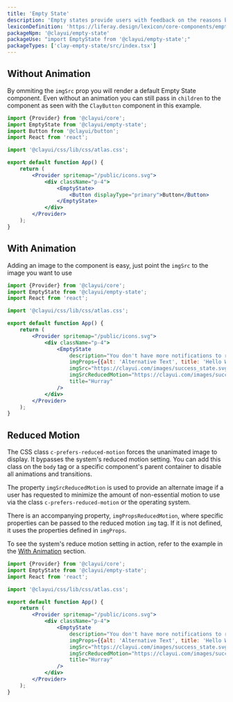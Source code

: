 ```yaml
---
title: 'Empty State'
description: 'Empty states provide users with feedback on the reasons behind the empty state and what they can do to move out of the empty state.'
lexiconDefinition: 'https://liferay.design/lexicon/core-components/empty-states/'
packageNpm: '@clayui/empty-state'
packageUse: "import EmptyState from '@clayui/empty-state';"
packageTypes: ['clay-empty-state/src/index.tsx']
---
```


## Without Animation

By ommiting the `imgSrc` prop you will render a default Empty State component.
Even without an animation you can still pass in `children` to the component as seen with the `ClayButton` component in this example.

```jsx preview
import {Provider} from '@clayui/core';
import EmptyState from '@clayui/empty-state';
import Button from '@clayui/button';
import React from 'react';

import '@clayui/css/lib/css/atlas.css';

export default function App() {
	return (
		<Provider spritemap="/public/icons.svg">
			<div className="p-4">
				<EmptyState>
					<Button displayType="primary">Button</Button>
				</EmptyState>
			</div>
		</Provider>
	);
}
```

## With Animation

Adding an image to the component is easy, just point the `imgSrc` to the image you want to use

```jsx preview
import {Provider} from '@clayui/core';
import EmptyState from '@clayui/empty-state';
import React from 'react';

import '@clayui/css/lib/css/atlas.css';

export default function App() {
	return (
		<Provider spritemap="/public/icons.svg">
			<div className="p-4">
				<EmptyState
					description="You don't have more notifications to review"
					imgProps={{alt: 'Alternative Text', title: 'Hello World!'}}
					imgSrc="https://clayui.com/images/success_state.svg"
					imgSrcReducedMotion="https://clayui.com/images/success_state_reduced_motion.svg"
					title="Hurray"
				/>
			</div>
		</Provider>
	);
}
```

## Reduced Motion

The CSS class `c-prefers-reduced-motion` forces the unanimated image to display. It bypasses the system's reduced motion setting. You can add this class on the `body` tag or a specific component's parent container to disable all animations and transitions.

The property `imgSrcReducedMotion` is used to provide an alternate image if a user has requested to minimize the amount of non-essential motion to use via the class `c-prefers-reduced-motion` or the operating system.

There is an accompanying property, `imgPropsReducedMotion`, where specific properties can be passed to the reduced motion `img` tag. If it is not defined, it uses the properties defined in `imgProps`.

<div className="clay-site-alert alert alert-info">
	To see the system's reduce motion setting in action, refer to the example in
	the <a href="#with-animation">With Animation</a> section.
</div>

```jsx preview
import {Provider} from '@clayui/core';
import EmptyState from '@clayui/empty-state';
import React from 'react';

import '@clayui/css/lib/css/atlas.css';

export default function App() {
	return (
		<Provider spritemap="/public/icons.svg">
			<div className="p-4">
				<EmptyState
					description="You don't have more notifications to review"
					imgProps={{alt: 'Alternative Text', title: 'Hello World!'}}
					imgSrc="https://clayui.com/images/success_state.svg"
					imgSrcReducedMotion="https://clayui.com/images/success_state_reduced_motion.svg"
					title="Hurray"
				/>
			</div>
		</Provider>
	);
}
```
